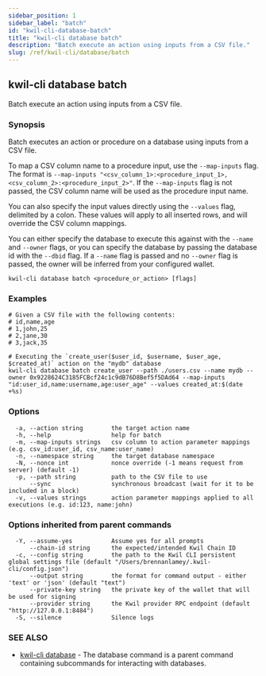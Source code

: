 ```yaml
---
sidebar_position: 1
sidebar_label: "batch"
id: "kwil-cli-database-batch"
title: "kwil-cli database batch"
description: "Batch execute an action using inputs from a CSV file."
slug: /ref/kwil-cli/database/batch
---
```


## kwil-cli database batch

Batch execute an action using inputs from a CSV file.

### Synopsis

Batch executes an action or procedure on a database using inputs from a CSV file.

To map a CSV column name to a procedure input, use the `--map-inputs` flag.
The format is `--map-inputs "<csv_column_1>:<procedure_input_1>,<csv_column_2>:<procedure_input_2>"`.  If the `--map-inputs` flag is not passed,
the CSV column name will be used as the procedure input name.

You can also specify the input values directly using the `--values` flag, delimited by a colon.
These values will apply to all inserted rows, and will override the CSV column mappings.

You can either specify the database to execute this against with the `--name` and `--owner`
flags, or you can specify the database by passing the database id with the `--dbid` flag.  If a `--name`
flag is passed and no `--owner` flag is passed, the owner will be inferred from your configured wallet.

```
kwil-cli database batch <procedure_or_action> [flags]
```

### Examples

```
# Given a CSV file with the following contents:
# id,name,age
# 1,john,25
# 2,jane,30
# 3,jack,35

# Executing the `create_user($user_id, $username, $user_age, $created_at)` action on the "mydb" database
kwil-cli database batch create_user --path ./users.csv --name mydb --owner 0x9228624C3185FCBcf24c1c9dB76D8Bef5f5DAd64 --map-inputs "id:user_id,name:username,age:user_age" --values created_at:$(date +%s)
```

### Options

```
  -a, --action string        the target action name
  -h, --help                 help for batch
  -m, --map-inputs strings   csv column to action parameter mappings (e.g. csv_id:user_id, csv_name:user_name)
  -n, --namespace string     the target database namespace
  -N, --nonce int            nonce override (-1 means request from server) (default -1)
  -p, --path string          path to the CSV file to use
      --sync                 synchronous broadcast (wait for it to be included in a block)
  -v, --values strings       action parameter mappings applied to all executions (e.g. id:123, name:john)
```

### Options inherited from parent commands

```
  -Y, --assume-yes           Assume yes for all prompts
      --chain-id string      the expected/intended Kwil Chain ID
  -c, --config string        the path to the Kwil CLI persistent global settings file (default "/Users/brennanlamey/.kwil-cli/config.json")
      --output string        the format for command output - either 'text' or 'json' (default "text")
      --private-key string   the private key of the wallet that will be used for signing
      --provider string      the Kwil provider RPC endpoint (default "http://127.0.0.1:8484")
  -S, --silence              Silence logs
```

### SEE ALSO

* [kwil-cli database](/docs/ref/kwil-cli/database)	 - The database command is a parent command containing subcommands for interacting with databases.

